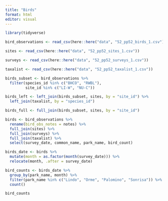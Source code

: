 ```yaml
---
title: "Birds"
format: html
editor: visual
---
```


```r
library(tidyverse)
```

```r
bird_observations <- read_csv(here::here("data", "52_pp52_birds_1.csv"))

sites <- read_csv(here::here("data", "52_pp52_sites_1.csv"))

surveys <- read_csv(here::here("data", "52_pp52_surveys_1.csv"))

taxalist <- read_csv(here::here("data", "52_pp52_taxalist_1.csv"))
```

```r
birds_subset <- bird_observations %>%
  filter(species_id %in% c("BHCO", "RWBL"),
         site_id %in% c("LI-W", "NU-C"))
```

```r
birds_left <- left_join(birds_subset, sites, by = "site_id") %>%
  left_join(taxalist, by = "species_id")
```

```r
birds_full <- full_join(birds_subset, sites, by = "site_id")
```


```r
birds <- bird_observations %>%
  rename(bird_obs_notes = notes) %>%
  full_join(sites) %>%
  full_join(surveys) %>%
  full_join(taxalist) %>%
  select(survey_date, common_name, park_name, bird_count)
```

```r
birds_date <- birds %>%
  mutate(month = as.factor(month(survey_date))) %>%
  relocate(month, .after = survey_date)
```

```r
bird_counts <- birds_date %>%
  group_by(park_name, month) %>%
  filter(park_name %in% c("Lindo", "Orme", "Palomino", "Sonrisa")) %>%
  count()

bird_counts
```


